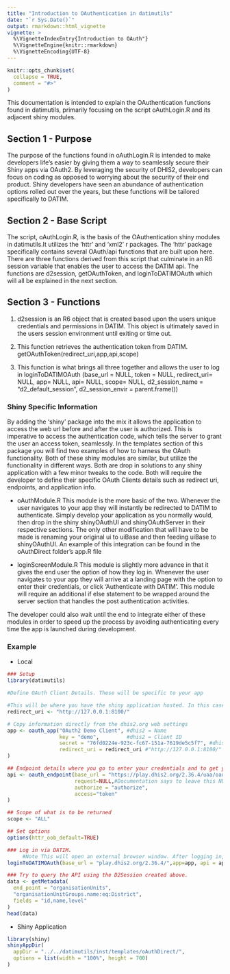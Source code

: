 ```yaml
---
title: "Introduction to OAuthentication in datimutils"
date: "`r Sys.Date()`"
output: rmarkdown::html_vignette
vignette: >
  %\VignetteIndexEntry{Introduction to OAuth"}
  %\VignetteEngine{knitr::rmarkdown}
  %\VignetteEncoding{UTF-8}
---
```


```r
knitr::opts_chunk$set(
  collapse = TRUE,
  comment = "#>"
)
```
This documentation is intended to explain the OAuthentication functions found in datimutils, primarily focusing on the script oAuthLogin.R and its adjacent shiny modules.

## Section 1 - Purpose
The purpose of the functions found in oAuthLogin.R is intended to make developers life's easier by giving them a way to seamlessly secure their Shiny apps via OAuth2. By leveraging the security of DHIS2, developers can focus on coding as opposed to worrying about the security of their end product. Shiny developers have seen an abundance of authentication options rolled out over the years, but these functions will be tailored specifically to DATIM. 

## Section 2 - Base Script 
The script, oAuthLogin.R, is the basis of the OAuthentication shiny modules in datimutils.It utilizes the 'httr' and 'xml2' r packages. The 'httr' package specifically contains several OAuth/api functions that are built upon here. There are three functions derived from this script that culminate in an R6 session variable that enables the user to access the DATIM api. The functions are d2session, getOAuthToken, and loginToDATIMOAuth which will all be explained in the next section. 

## Section 3 - Functions
1) d2session is an R6 object that is created based upon the users unique credentials and permissions in DATIM. This object is ultimately saved in the users session environment until exiting or time out. 

2) This function retrieves the authentication token from DATIM. 
      getOAuthToken(redirect_uri,app,api,scope)

3) This function is what brings all three together and allows the user to log in
      loginToDATIMOAuth (base_url = NULL,
                         token = NULL, 
                         redirect_uri= NULL,
                         app= NULL,
                         api= NULL,
                         scope= NULL,
                         d2_session_name = "d2_default_session",
                         d2_session_envir = parent.frame())



### Shiny Specific Information
By adding the 'shiny' package into the mix it allows the application to access the web url before and after the user is authorized. This is imperative to access the authentication code, which tells the server to grant the user an access token, seamlessly. In the templates section of this package you will find two examples of how to harness the OAuth functionality. Both of these shiny modules are similar, but utilize the functionality in different ways. Both are drop in solutions to any shiny application with a few minor tweaks to the code. Both will require the developer to define their specific OAuth Clients details such as redirect uri, endpoints, and application info. 

* oAuthModule.R 
This module is the more basic of the two. Whenever the user navigates to your app they will instantly be redirected to DATIM to authenticate. Simply develop your application as you normally would, then drop in the shiny shinyOAuthUI and shinyOAuthServer in their respective sections. The only other modification that will have to be made is renaming your original ui to uiBase and then feeding uiBase to shinyOAuthUI. An example of this integration can be found in the oAuthDirect folder's app.R file

* loginScreenModule.R
This module is slightly more advance in that it gives the end user the option of how they log in. Whenever the user navigates to your app they will arrive at a landing page with the option to enter their credentials, or click 'Authenticate with DATIM'. This module will require an additional if else statement to be wrapped around the server section that handles the post authentication activities.

The developer could also wait until the end to integrate either of these modules in order to speed up the process by avoiding authenticating every time the app is launched during development.

### Example
* Local
```r
### Setup
library(datimutils)

#Define OAuth Client Details. These will be specific to your app

#This will be where you have the shiny application hosted. In this case locally
redirect_uri <- "http://127.0.0.1:8100/"

# Copy information directly from the dhis2.org web settings
app <- oauth_app("OAuth2 Demo Client", #dhis2 = Name
                 key = "demo",         #dhis2 = Client ID
                 secret = "76fd0224e-923c-fc67-151a-7619de5c5f7", #dhis2 = Client Secret
                 redirect_uri = redirect_uri #"http://127.0.0.1:8100/"
)

## Endpoint details where you go to enter your credentials and to get your token
api <- oauth_endpoint(base_url = "https://play.dhis2.org/2.36.4/uaa/oauth",
                      request=NULL,#Documentation says to leave this NULL for OAuth2
                      authorize = "authorize",
                      access="token"
)

## Scope of what is to be returned
scope <- "ALL"

## Set options
options(httr_oob_default=TRUE)

### Log in via DATIM.
     #Note This will open an external browser window. After logging in, the user will need to copy the code from the url and paste it into the R console
loginToDATIMOAuth(base_url = "play.dhis2.org/2.36.4/",app=app, api = api, redirect_uri=redirect_uri,scope = scope)

### Try to query the API using the D2Session created above.
data <- getMetadata(
  end_point = "organisationUnits",
  "organisationUnitGroups.name:eq:District",
  fields = "id,name,level"
)
head(data)
```


* Shiny Application
```r
library(shiny)
shinyAppDir(
  appDir = "../../datimutils/inst/templates/oAuthDirect/",
  options = list(width = "100%", height = 700)
)
```
